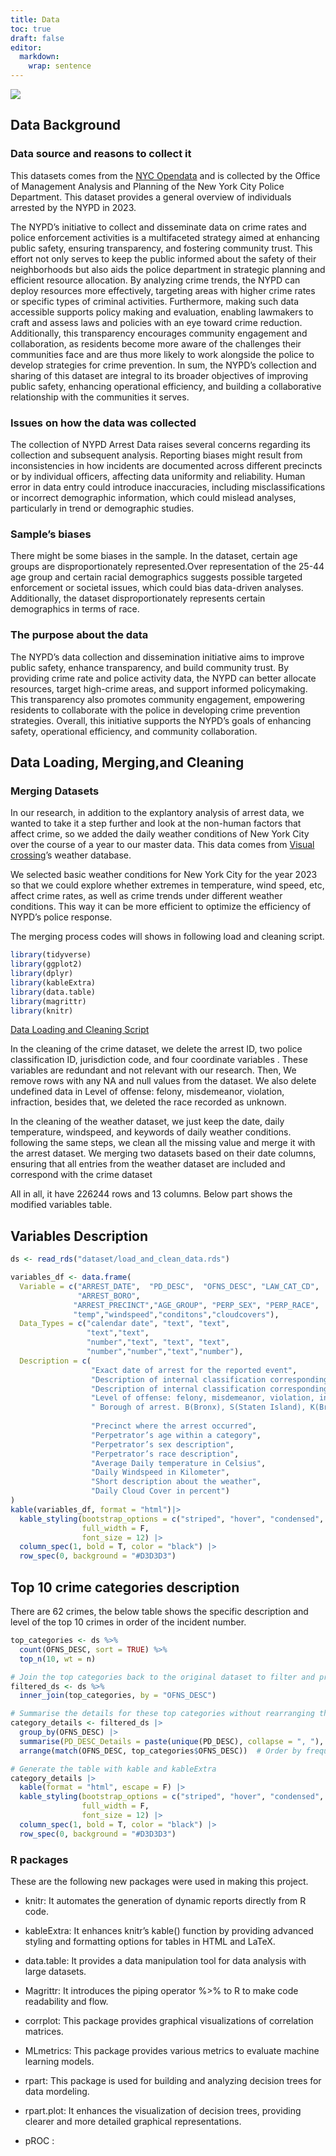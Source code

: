 ```yaml
---
title: Data
toc: true
draft: false
editor: 
  markdown: 
    wrap: sentence
---
```


![](images/general-view-nypd-arm-patch-26440914.webp)

## Data Background

### Data source and reasons to collect it

This datasets comes from the [NYC Opendata](https://data.cityofnewyork.us/Public-Safety/NYPD-Arrests-Data-Historic-/8h9b-rp9u/about_data) and is collected by the Office of Management Analysis and Planning of the New York City Police Department.
This dataset provides a general overview of individuals arrested by the NYPD in 2023.

The NYPD's initiative to collect and disseminate data on crime rates and police enforcement activities is a multifaceted strategy aimed at enhancing public safety, ensuring transparency, and fostering community trust.
This effort not only serves to keep the public informed about the safety of their neighborhoods but also aids the police department in strategic planning and efficient resource allocation.
By analyzing crime trends, the NYPD can deploy resources more effectively, targeting areas with higher crime rates or specific types of criminal activities.
Furthermore, making such data accessible supports policy making and evaluation, enabling lawmakers to craft and assess laws and policies with an eye toward crime reduction.
Additionally, this transparency encourages community engagement and collaboration, as residents become more aware of the challenges their communities face and are thus more likely to work alongside the police to develop strategies for crime prevention.
In sum, the NYPD's collection and sharing of this dataset are integral to its broader objectives of improving public safety, enhancing operational efficiency, and building a collaborative relationship with the communities it serves.

### Issues on how the data was collected

The collection of NYPD Arrest Data raises several concerns regarding its collection and subsequent analysis.
Reporting biases might result from inconsistencies in how incidents are documented across different precincts or by individual officers, affecting data uniformity and reliability.
Human error in data entry could introduce inaccuracies, including misclassifications or incorrect demographic information, which could mislead analyses, particularly in trend or demographic studies.

### Sample's biases

There might be some biases in the sample.
In the dataset, certain age groups are disproportionately represented.Over representation of the 25-44 age group and certain racial demographics suggests possible targeted enforcement or societal issues, which could bias data-driven analyses.
Additionally, the dataset disproportionately represents certain demographics in terms of race.

### The purpose about the data

The NYPD's data collection and dissemination initiative aims to improve public safety, enhance transparency, and build community trust.
By providing crime rate and police activity data, the NYPD can better allocate resources, target high-crime areas, and support informed policymaking.
This transparency also promotes community engagement, empowering residents to collaborate with the police in developing crime prevention strategies.
Overall, this initiative supports the NYPD's goals of enhancing safety, operational efficiency, and community collaboration.

## Data Loading, Merging,and Cleaning

### Merging Datasets

In our research, in addition to the explantory analysis of arrest data, we wanted to take it a step further and look at the non-human factors that affect crime, so we added the daily weather conditions of New York City over the course of a year to our master data.
This data comes from [Visual crossing](https://www.visualcrossing.com/weather/weather-data-services#)'s weather database.

We selected basic weather conditions for New York City for the year 2023 so that we could explore whether extremes in temperature, wind speed, etc, affect crime rates, as well as crime trends under different weather conditions.
This way it can be more efficient to optimize the efficiency of NYPD's police response.

The merging process codes will shows in following load and cleaning script.

```r
library(tidyverse) 
library(ggplot2)
library(dplyr)
library(kableExtra)
library(data.table)
library(magrittr)
library(knitr)
```

[Data Loading and Cleaning Script](scripts/load_and_clean_data.R)

In the cleaning of the crime dataset, we delete the arrest ID, two police classification ID, jurisdiction code, and four coordinate variables .
These variables are redundant and not relevant with our research.
Then, We remove rows with any NA and null values from the dataset.
We also delete undefined data in Level of offense: felony, misdemeanor, violation, infraction, besides that, we deleted the race recorded as unknown.

In the cleaning of the weather dataset, we just keep the date, daily temperature, windspeed, and keywords of daily weather conditions.
following the same steps, we clean all the missing value and merge it with the arrest dataset.
We merging two datasets based on their date columns, ensuring that all entries from the weather dataset are included and correspond with the crime dataset

All in all, it have 226244 rows and 13 columns.
Below part shows the modified variables table.

## Variables Description

```r
ds <- read_rds("dataset/load_and_clean_data.rds") 
```

```r

variables_df <- data.frame(
  Variable = c("ARREST_DATE",  "PD_DESC",  "OFNS_DESC", "LAW_CAT_CD",
               "ARREST_BORO",
              "ARREST_PRECINCT","AGE_GROUP", "PERP_SEX", "PERP_RACE", 
              "temp","windspeed","conditons","cloudcovers"),
  Data_Types = c("calendar date", "text", "text", 
                 "text","text",
                 "number","text", "text", "text", 
                 "number","number","text","number"),
  Description = c( 
                  "Exact date of arrest for the reported event", 
                  "Description of internal classification corresponding with PD code (more granular than Offense Description)", 
                  "Description of internal classification corresponding with KY code (more general category than PD description)", 
                  "Level of offense: felony, misdemeanor, violation, infraction", 
                  "	Borough of arrest. B(Bronx), S(Staten Island), K(Brooklyn), M(Manhattan), Q(Queens)",
                  
                  "Precinct where the arrest occurred", 
                  "Perpetrator’s age within a category", 
                  "Perpetrator’s sex description", 
                  "Perpetrator’s race description", 
                  "Average Daily temperature in Celsius",
                  "Daily Windspeed in Kilometer",
                  "Short description about the weather",
                  "Daily Cloud Cover in percent")
)
kable(variables_df, format = "html")|>
  kable_styling(bootstrap_options = c("striped", "hover", "condensed", "responsive"),
                full_width = F, 
                font_size = 12) |>
  column_spec(1, bold = T, color = "black") |>
  row_spec(0, background = "#D3D3D3") 
```

## Top 10 crime categories description

There are 62 crimes, the below table shows the specific description and level of the top 10 crimes in order of the incident number.

```r
top_categories <- ds %>%
  count(OFNS_DESC, sort = TRUE) %>%
  top_n(10, wt = n)

# Join the top categories back to the original dataset to filter and preserve the order
filtered_ds <- ds %>%
  inner_join(top_categories, by = "OFNS_DESC")

# Summarise the details for these top categories without rearranging them alphabetically
category_details <- filtered_ds |>
  group_by(OFNS_DESC) |>
  summarise(PD_DESC_Details = paste(unique(PD_DESC), collapse = ", "), .groups = "drop") %>%
  arrange(match(OFNS_DESC, top_categories$OFNS_DESC))  # Order by frequency

# Generate the table with kable and kableExtra
category_details |>
  kable(format = "html", escape = F) |>
  kable_styling(bootstrap_options = c("striped", "hover", "condensed", "responsive"),
                full_width = F, 
                font_size = 12) |>
  column_spec(1, bold = T, color = "black") |>
  row_spec(0, background = "#D3D3D3") 
```

### R packages

These are the following new packages were used in making this project.

-   knitr: It automates the generation of dynamic reports directly from R code.

-   kableExtra: It enhances knitr's kable() function by providing advanced styling and formatting options for tables in HTML and LaTeX.

-   data.table: It provides a data manipulation tool for data analysis with large datasets.

-   Magrittr: It introduces the piping operator %\>% to R to make code readability and flow.

-   corrplot: This package provides graphical visualizations of correlation matrices.

-   MLmetrics: This package provides various metrics to evaluate machine learning models.

-   rpart: This package is used for building and analyzing decision trees for data mordeling.

-   rpart.plot: It enhances the visualization of decision trees, providing clearer and more detailed graphical representations.

-   pROC :
